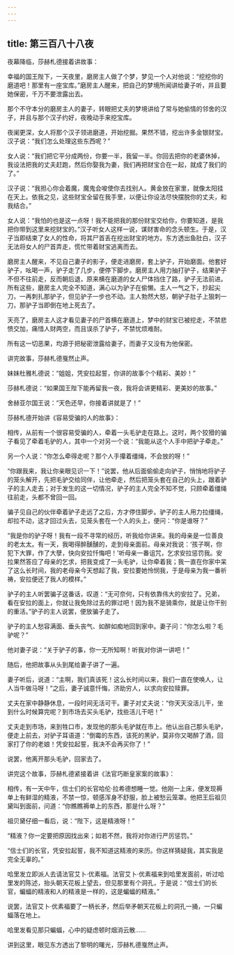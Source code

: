 ```yaml
---
---
---
```

title: 第三百八十八夜
---






夜幕降临，莎赫札德接着讲故事：





幸福的国王陛下，一天夜里，磨房主人做了个梦，梦见一个人对他说：“挖挖你的磨道吧！那里有一座宝库。”磨房主人醒来，把自己的梦境所闻讲给妻子听，并且要她保密，千万不要泄露出去。

那个不守本分的磨房主人的妻子，转眼把丈夫的梦境讲给了常与她偷情的邻舍的汉子，并且与那个汉子约好，夜晚动手来挖宝库。

夜阑更深，女人将那个汉子领进磨道，开始挖掘。果然不错，挖出许多金银财宝。汉子说：“我们怎么处理这些东西呢？”

女人说：“我们把它平分成两份，你要一半，我留一半。你回去把你的老婆休掉，我设法把我的丈夫赶跑，然后你娶我为妻，我们再把财宝合在一起，就成了我们的了。”

汉子说：“我担心你会着魔，魔鬼会唆使你去找别人。黄金放在家里，就像太阳挂在天上。依我之见，这些财宝全留在我手里，以便让你设法尽快摆脱你的丈夫，和我结合。”

女人说：“我怕的也是这一点呀！我不能把我的那份财宝交给你，你要知道，是我把你带到这里来挖财宝的。”汉子听女人这样一说，谋财害命的念头顿生。于是，汉子当即结束了女人的性命，将其尸首丢在挖出财宝的地方。东方透出鱼肚白，汉子无法将女人的尸首弄走，慌忙带着财宝逃离而去。

磨房主人醒来，不见自己妻子的影子，便走进磨房，套上驴子，开始磨面。他套好驴子，吆喝一声，驴子走了几步，便停下脚步。磨房主人用力抽打驴子，结果驴子不但不往前走，反而朝后退，原来横在磨道的女人尸体挡住了路，驴子无法前进。所有这些，磨房主人完全不知道，满心以为驴子在偷懒。主人一气之下，抄起尖刀，一再刺扎那驴子，但见驴子一步也不动。主人勃然大怒，朝驴子肚子上狠刺一刀，那驴子当即倒在地上死去了。

天亮了，磨房主人这才看见妻子的尸首横在磨道上，梦中的财宝已被挖走，不禁悲愤交加，痛惜人财两空，而且误杀了驴子，不禁忧烦难耐。

所有这一切恶果，均源于把秘密泄露给妻子，而妻子又没有为他保密。

讲完故事，莎赫札德戛然止声。

妹妹杜雅札德说：“姐姐，凭安拉起誓，你讲的故事个个精彩、美妙！”

莎赫札德说：“如果国王陛下能再留我一夜，我将会讲更精彩、更美妙的故事。”

舍赫亚尔国王说：“天色还早，你接着讲就是了！”





莎赫札德开始讲《容易受骗的人的故事》：

相传，从前有一个很容易受骗的人，牵着一头毛驴走在路上。这时，两个狡猾的骗子看见了牵着毛驴的人，其中一个对另一个说：“我能从这个人手中把驴子牵走。”

另一个人说：“你怎么牵得走呢？那个人手攥着缰绳，不会放的呀！”

“你跟我来，我让你亲眼见识一下！”说罢，他从后面偷偷走向驴子，悄悄地将驴子的笼头解开，先把毛驴交给同伴，让他牵走，然后把笼头套在自己的头上，跟着驴子的主人走去；对于发生的这一切情况，驴子的主人完全不知不觉，只顾牵着缰绳往前走，头都不曾回一回。

骗子见自己的伙伴牵着驴子走远了之后，方才停住脚步。驴子的主人用力拉缰绳，却拉不动，这才回过头去，见笼头套在一个人的头上，便问：“你是谁呀？”

“我是你的驴子呀！我有一段不寻常的经历，听我给你讲来。我的母亲是一位善良的老太太。有一天，我喝得醉醺醺的，走到母亲面前。母亲对我说：‘孩子啊，你犯下大罪，作了大孽，快向安拉忏悔吧！’听母亲一番诅咒，乞求安拉惩罚我。安拉果然答应了母亲的乞求，把我变成了一头毛驴，让你牵着我；我一直在你家中呆了这么长时间，我的老母亲今天想起了我，安拉要她怜悯我，于是母亲为我一番祈祷，安拉便还了我人的模样。”

驴子的主人听罢骗子这番话，叹道：“无可奈何，只有依靠伟大的安拉了。兄弟，看在安拉的面上，你就让我免除过去的罪过吧！因为我不是骑乘你，就是让你干别的重活。”驴子的主人说罢，便放骗子走了。

驴子的主人愁容满面、垂头丧气、如醉如痴地回到家中。妻子问：“你怎么啦？毛驴呢？”

他对妻子说：“关于驴子的事，你一无所知啊！听我对你讲一讲吧！”

随后，他把故事从头到尾给妻子讲了一遍。

妻子听后，说道：“主啊，我们真该死！这么长时间以来，我们一直在使唤人，让人当牛做马呀！”之后，妻子诚意忏悔，济助穷人，以求向安拉赎罪。

丈夫在家中静静休息，一段时间无活可干。妻子对丈夫说：“你天天没活儿干，坐到什么时候算完呢？到市场去买头毛驴，找些活儿干吧！”

丈夫走到市场，来到牲口市，发现他的那头毛驴就在市上。他认出自己那头毛驴，便走上前去，对驴子耳语道：“倒霉的东西，该死的黑驴，莫非你又喝醉了酒，回家打了你的老娘！凭安拉起誓，我决不会再买你了！”

说罢，他离开那头毛驴，回家去了。





讲完这个故事，莎赫札德紧接着讲《法官巧断皇家案的故事》：

相传，有一天中午，信士们的长官哈伦·拉希德想睡一觉。他刚一上床，便发现褥单上有鲜湿的精液，不禁一惊，顿感浑身不舒服，脸上被愁云笼罩。他把王后祖贝黛叫到面前，问道：“你瞧瞧褥单上的东西，那是什么呀？”

祖贝黛仔细一看后，说：“陛下，这是精液呀！”

“精液？你一定要把原因找出来；如若不然，我将对你进行严厉惩罚。”

“信士们的长官，凭安拉起誓，我不知道这精液的来历。你这样猜疑我，其实我是完全无辜的。”

哈里发立即派人去请法官艾卜·优素福。法官艾卜·优素福来到哈里发面前，听过哈里发的陈述，抬头朝天花板上望去，但见那里有个洞孔，于是说：“信士们的长官，蝙蝠的精液和人的精液是一样的，这是蝙蝠的精液。”

说罢，法官艾卜·优素福要了一柄长矛，然后举矛朝天花板上的洞孔一捅，一只蝙蝠落在地上。

哈里发看见那只蝙蝠，心中的疑虑顿时烟消云散……





讲到这里，眼见东方透出了黎明的曙光，莎赫札德戛然止声。